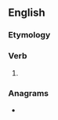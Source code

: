 ==English==

===Etymology===
{{suffix|en|fear|est}}

===Verb===
{{head|en|verb form}}

# {{en-archaic second-person singular of|fear}}

===Anagrams===
* {{anagrams|en|a=aeefrst|Feaster|Teferas|afreets|feaster|sea fret}}